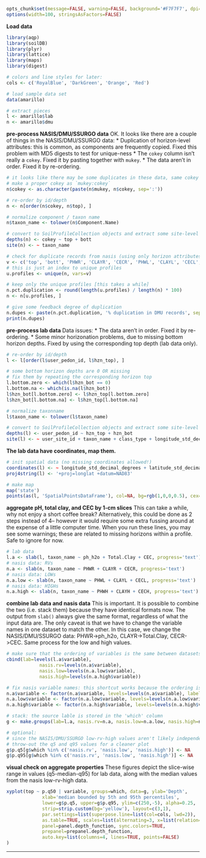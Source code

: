 ```r
opts_chunk$set(message=FALSE, warning=FALSE, background='#F7F7F7', dpi=100, fig.align='center', dev='png', dev.args=list(pointsize=10), tidy=FALSE)
options(width=100, stringsAsFactors=FALSE)
```

**Load data**
```r
library(aqp)
library(soilDB)
library(plyr)
library(lattice)
library(maps)
library(digest)

# colors and line styles for later:
cols <- c('RoyalBlue', 'DarkGreen', 'Orange', 'Red')

# load sample data set
data(amarillo)

# extract pieces
l <- amarillo$lab
n <- amarillo$dmu
```


**pre-process NASIS/DMU/SSURGO data**
OK. It looks like there are a couple of things in the NASIS/DMU/SSURGO data:
* Duplication of horizon-level attributes: this is common, as components are frequently copied. Fixed this problem with MD5 digests to test for unique-ness
* The `cokey` column isn't really a `cokey`. Fixed it by pasting together with `mukey`.
* The data aren't in order. Fixed it by re-ordering.

```r
# it looks like there may be some duplicates in these data, same cokey among several mukey values
# make a proper cokey as `mukey:cokey`
n$cokey <- as.character(paste(n$mukey, n$cokey, sep=':'))

# re-order by id/depth
n <- n[order(n$cokey, n$top), ]

# normalize component / taxon name
n$taxon_name <- tolower(n$Component.Name)

# convert to SoilProfileCollection objects and extract some site-level data
depths(n) <- cokey ~ top + bott
site(n) <- ~ taxon_name

# check for duplicate records from nasis (using only horizon attributes of interest)
v <- c('top', 'bott', 'PHWR', 'CLAYR', 'CECR', 'PHWL', 'CLAYL', 'CECL', 'PHWH', 'CLAYH', 'CECH')
# this is just an index to unique profiles
u.profiles <- unique(n, vars=v)

# keep only the unique profiles [this takes a while]
n.pct.duplication <- round(length(u.profiles) / length(n) * 100)
n <- n[u.profiles, ]

# give some feedback degree of duplication
n.dupes <- paste(n.pct.duplication, '% duplication in DMU records', sep='')
print(n.dupes)
```

**pre-process lab data**
Data issues:
* The data aren't in order. Fixed it by re-ordering.
* Some minor horizonation problems, due to missing bottom horizon depths. Fixed by using the corresponding top depth (lab data only).

```r
# re-order by id/depth
l <- l[order(l$user_pedon_id, l$hzn_top), ]

# some bottom horizon depths are 0 OR missing
# fix them by repeating the corresponding horizon top
l.bottom.zero <- which(l$hzn_bot == 0)
l.bottom.na <- which(is.na(l$hzn_bot))
l$hzn_bot[l.bottom.zero] <- l$hzn_top[l.bottom.zero]
l$hzn_bot[l.bottom.na] <- l$hzn_top[l.bottom.na]

# normalize taxonname
l$taxon_name <- tolower(l$taxon_name)

# convert to SoilProfileCollection objects and extract some site-level data
depths(l) <- user_pedon_id ~ hzn_top + hzn_bot
site(l) <- ~ user_site_id + taxon_name + class_type + longitude_std_decimal_degrees + latitude_std_decimal_degrees
```


**The lab data have coordinates, map them.**
```r
# init spatial data (no missing coordinates allowed!)
coordinates(l) <- ~ longitude_std_decimal_degrees + latitude_std_decimal_degrees
proj4string(l) <- '+proj=longlat +datum=NAD83'

# make map
map('state')
points(as(l, 'SpatialPointsDataFrame'), col=NA, bg=rgb(1,0,0,0.5), cex=0.5, pch=21)
```




**aggregate pH, total clay, and CEC by 1-cm slices**
This can take a while, why not enjoy a short coffee break? Alternatively, this could be done as 2 steps instead of 4-- however it would require some extra fussing around at the expense of a little computer time. When you run these lines, you may see some warnings; these are related to missing horizons within a profile. Safe to ignore for now.
```r
# lab data
l.a <- slab(l, taxon_name ~ ph_h2o + Total.Clay + CEC, progress='text')
# nasis data: RVs
n.a <- slab(n, taxon_name ~ PHWR + CLAYR + CECR, progress='text')
# nasis data: LOWs
n.a.low <- slab(n, taxon_name ~ PHWL + CLAYL + CECL, progress='text')
# nasis data: HIGHs
n.a.high <- slab(n, taxon_name ~ PHWH + CLAYH + CECH, progress='text')
```

**combine lab data and nasis data**
This is important. It is possible to combine the two (i.e. stack them) because they have identical formats now. The output from `slab()` always give the same format, regardless of what the input data are. The only caveat is that we have to change the variable names in one dataset to match the other. In this case, we change the NASIS/DMU/SSURGO data: PHWR->ph_h2o, CLAYR->Total.Clay, CECR->CEC. Same process for the low and high values.

```r
# make sure that the ordering of variables is the same between datasets: OK
cbind(lab=levels(l.a$variable), 
			nasis.rv=levels(n.a$variable), 
			nasis.low=levels(n.a.low$variable),
			nasis.high=levels(n.a.high$variable))

# fix nasis variable names: this shortcut works because the ordering is the same!
n.a$variable <- factor(n.a$variable, levels=levels(n.a$variable), labels=levels(l.a$variable))
n.a.low$variable <- factor(n.a.low$variable, levels=levels(n.a.low$variable), labels=levels(l.a$variable))
n.a.high$variable <- factor(n.a.high$variable, levels=levels(n.a.high$variable), labels=levels(l.a$variable))

# stack: the source lable is stored in the 'which' column
g <- make.groups(lab=l.a, nasis.rv=n.a, nasis.low=n.a.low, nasis.high=n.a.high)

# optional:
# since the NASIS/DMU/SSURGO low-rv-high values aren't likely independent, 
# throw-out the q5 and q95 values for a cleaner plot
g$p.q5[g$which %in% c('nasis.rv', 'nasis.low', 'nasis.high')] <- NA
g$p.q95[g$which %in% c('nasis.rv', 'nasis.low', 'nasis.high')] <- NA
```


**visual check on aggregate properties**
These figures depict the slice-wise range in values (q5-median-q95) for lab data, along with the median values from the nasis low-rv-high data.
```r
xyplot(top ~ p.q50 | variable, groups=which, data=g, ylab='Depth',
			 xlab='median bounded by 5th and 95th percentiles',
			 lower=g$p.q5, upper=g$p.q95, ylim=c(250,-5), alpha=0.25,
			 strip=strip.custom(bg='yellow'), layout=c(3,1),
			 par.settings=list(superpose.line=list(col=cols, lwd=2)),
			 as.table=TRUE, scales=list(alternating=3, x=list(relation='free')),
			 panel=panel.depth_function, sync.colors=TRUE,
			 prepanel=prepanel.depth_function,
			 auto.key=list(columns=4, lines=TRUE, points=FALSE)
)
```
*****

